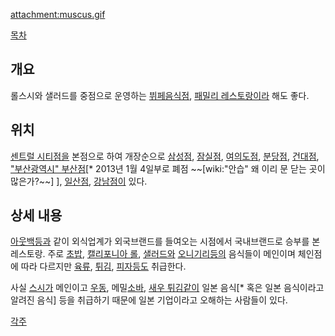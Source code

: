 attachment:muscus.gif


[[목차]]

== 개요 ==
롤스시와 샐러드를 중점으로 운영하는 [[뷔페]]음식점, [[패밀리 레스토랑]]이라 해도 좋다.

== 위치 ==
[[센트럴 시티]]점을 본점으로 하여 개장순으로 [[삼성]]점, [[잠실]]점, [[여의도]]점, [[분당]]점, [[건대]]점, [["부산광역시" 부산]]점[* 2013년 1월 4일부로 폐점 ~~[wiki:"안습" 왜 이리 문 닫는 곳이 많은가?~~] ], [[일산]]점, [[강남]]점이 있다.

== 상세 내용 ==
[[아웃백]]등과 같이 외식업계가 외국브랜드를 들여오는 시점에서 국내브랜드로 승부를 본 레스토랑. 주로 [[초밥]], [[캘리포니아 롤]], [[샐러드]]와 [[오니기리]]등의 음식들이 메인이며 체인점에 따라 다르지만 [[육류]], [[튀김]], [[피자]]등도 취급한다.

사실 [[스시]]가 메인이고 [[우동]], 메밀[[소바]], [[새우 튀김]]같이 일본 음식[* 혹은 일본 음식이라고 알려진 음식] 등을 취급하기 때문에 일본 기업이라고 오해하는 사람들이 있다.

[[각주]]

